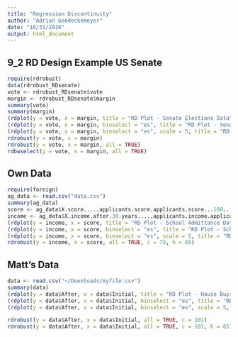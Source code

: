 ```yaml
---
title: "Regression Discontinuity"
author: "Adrian Goedeckemeyer"
date: "10/31/2016"
output: html_document
---
```


## 9_2 RD Design Example US Senate


```r
require(rdrobust)
data(rdrobust_RDsenate)
vote <- rdrobust_RDsenate$vote
margin <- rdrobust_RDsenate$margin
summary(vote)
summary(margin)
(rdplot(y = vote, x = margin, title = "RD Plot - Senate Elections Data", y.label = "Vote Share in Election at time t+1", x.label = "Vote Share in Election at time t"))
(rdplot(y = vote, x = margin, binselect = "es", title = "RD Plot - Senate Elections Data", y.label = "Vote Share in Election at time t+1", x.label = "Vote Share in Election at time t"))
(rdplot(y = vote, x = margin, binselect = "es", scale = 5, title = "RD Plot - Senate Elections Data", y.label = "Vote Share in Election at time t+1", x.label = "Vote Share in Election at time t"))
rdrobust(y = vote, x = margin)
rdrobust(y = vote, x = margin, all = TRUE)
rdbwselect(y = vote, x = margin, all = TRUE)
```

## Own Data

```r
require(foreign)
ag_data <- read.csv("data.csv")
summary(ag_data)
score <- ag_data$X.score.....applicants.score.applicants.score...100...applicants.score...
income <- ag_data$X.income.after.30.years.....applicants.income.applicants.score...
(rdplot(y = income, x = score, title = "RD Plot - School Admittance Data", y.label = "Income 30 years after application to FOS at FBI", x.label = "Application Score", c = 75))
(rdplot(y = income, x = score, binselect = "es", title = "RD Plot - School Admittance Data", y.label = "Income 30 years after application to FOS at FBI", x.label = "Application Score", c = 75))
(rdplot(y = income, x = score, binselect = "es", scale = 5, title = "RD Plot - School Admittance Data", y.label = "Income 30 years after application to FOS at FBI", x.label = "Application Score", c = 75))
rdrobust(y = income, x = score, all = TRUE, c = 75, h = 65)


```

## Matt's Data

```r
data <- read.csv("~/Downloads/myfile.csv")
summary(data)
(rdplot(y = data$After, x = data$Initial, title = "RD Plot - House Buying ability", y.label = "Post Class for low ability people", x.label = "Pre Data", c = 101))
(rdplot(y = data$After, x = data$Initial, binselect = "es", title = "RD Plot - House Buying ability", y.label = "Post Class for low ability people", x.label = "Pre Data", c = 101))
(rdplot(y = data$After, x = data$Initial, binselect = "es", scale = 5, title = "RD Plot - House Buying ability", y.label = "Post Class for low ability people", x.label = "Pre Data", c = 101))

rdrobust(y = data$After, x = data$Initial, all = TRUE, c = 101)
rdrobust(y = data$After, x = data$Initial, all = TRUE, c = 101, h = 65)

```

